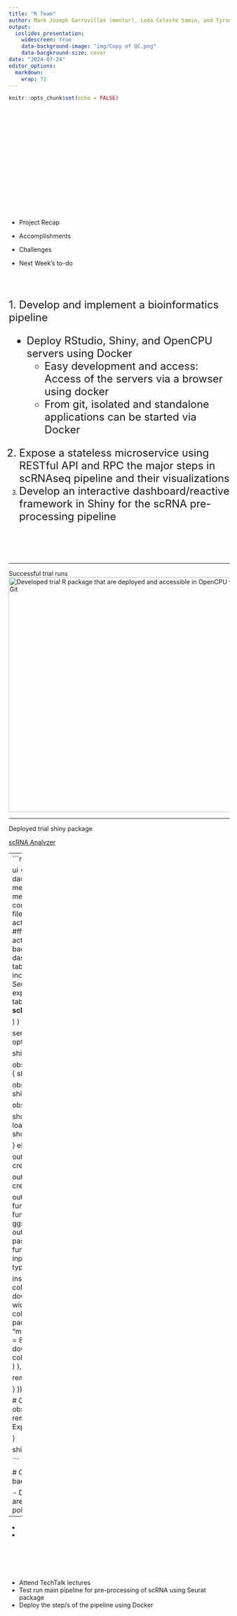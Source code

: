```yaml
---
title: "R Team"
author: Mark Joseph Garrovillas (mentor), Leda Celeste Samin, and Tyrone Mariano
output: 
  ioslides_presentation:
    widescreen: true
    data-background-image: "img/Copy of QC.png"
    data-bacgkround-size: cover
date: "2024-07-24"
editor_options: 
  markdown: 
    wrap: 72
---
```


```r
knitr::opts_chunk$set(echo = FALSE)
```

# Shiny Server and OpenCPU Server for Dimensional Reduction Applications with an scRNAseq Bioinformatics Pipeline {data-background="img/Copy of QC.png" data-background-size="cover" style="color: white"}

# Outline {data-background="img/Copy of QC.png" data-background-size="cover" style="color: white"}

-   Project Recap

-   Accomplishments

-   Challenges

-   Next Week's to-do

## Project Recap {data-background="img/Copy of QC.png" data-background-size="cover" style="color: white"}

<font size="5">1. Develop and implement a bioinformatics pipeline

-   Deploy RStudio, Shiny, and OpenCPU servers using Docker
    -   Easy development and access: Access of the servers via a browser
        using docker
    -   From git, isolated and standalone applications can be started
        via Docker

2.  Expose a stateless microservice using RESTful API and RPC the major
    steps in scRNAseq pipeline and their visualizations
3.  Develop an interactive dashboard/reactive framework in Shiny for the
    scRNA pre-processing pipeline</font>

# Current Progress {data-background="img/Copy of QC.png" data-background-size="cover" style="color: white"}

------------------------------------------------------------------------

Successful trial runs ![Developed trial R package that are deployed and
accessible in OpenCPU via Git](img/r_opencpu.png){width="536"}

---

Deployed trial shiny package 

[scRNA Analyzer](https://7w4750-tyrone-mariano.shinyapps.io/myapp/)

---
```r

source("global.R")


ui <- dashboardPage(
  dashboardHeader(title = 'scRNA Analyzer'),
  dashboardSidebar(
    sidebarMenu(id="tab",
                useShinyjs(),
                menuItem("Homepage", tabName = "home", icon = icon("list")),
                menuItem("Plot scRNAseq", tabName = "input", icon = icon("edit")),
                conditionalPanel(condition = "input.tab == 'input'",
                div(
                    fileInput("file", "Upload File", multiple = FALSE, accept = c(".rds")),
                    actionButton("reset", "Reset", icon = icon("undo"), style = "color: #fff; background-color: #dc3545; width: 87.25%"),
                    actionButton("run", "Run", icon = icon("play"), style = "color: #fff; background-color: #28a745; width: 87.25%")
                    )            )
                )
  ),
  dashboardBody(
    tabItems(
      tabItem(tabName = "input",
              tabsetPanel(id = "main_tabs",
                          tabPanel("Instructions",
                                   includeMarkdown("instructions.Rmd")
                                   )),
              a("Download sample Seurat Object", href = "https://drive.google.com/uc?export=download&id=1IY46LGaVTkakZmwCzKzL4ol9bEQ3R0Z2")),
      tabItem(tabName = "home",
              tags$h1(HTML("--__..--..-- Welcome to scRNAseq Analyzer --..--..__--"))

              )
    )
  )
)

server <- function(input, output, session){
  options(shiny.maxRequestSize = 300*1024^2)

  shinyjs::disable("run")

  observe({
    if (is.null(input$file) != TRUE){
      shinyjs::enable("run")
    } else {
      shinyjs::disable("run")
    }
  })

  observeEvent(input$reset, {
    shinyjs::reset("file")
    shinyjs::disable("run")
  })

  observeEvent(input$run, {
    shinyjs::disable("run")

    show_modal_spinner(text = "Preparing plots...")
    obj <- load_seurat_obj(input$file$datapath)
    if (is.vector(obj)){
      showModal(modalDialog(
        title = "Error with file",
        HTML("<h5>There is an error with the file you uploaded. See below for more details.</h5><br>",
             paste(unlist(obj), collapse = "<br><br>"))
      ))
      shinyjs::enable("run")

    } else {

      output$umap <- renderPlot({
        if (!is.null(input$metadata_col)) {
          create_metadata_umap(obj, input$metadata_col)
        }
      })

      output$featurePlot <- renderPlot({
        if (!is.null(input$gene)) {
          create_feature_plot(obj, input$gene)
        }
      })

      output$downloadFeaturePlot <- downloadHandler(
        filename = function(){
          paste0(input$gene, '_feature_plot', '.png')
        },
        content = function(file){
          plot <- create_feature_plot(obj, input$gene)
          ggsave(filename=file, width = 10, height = 5, type = "cairo")
        }
      )
      output$download_umap <- downloadHandler(
        filename = function(){
          paste0(input$metadata_col, '_UMAP', '.png')
        },
        content = function(file){
          plot <- create_metadata_UMAP(obj, input$metadata_col)
          ggsave(filename=file, width = 10, height = 5, type = "cairo")
        }
      )

      insertTab(
        inputId = "main_tabs",
        tabPanel(
          "UMAP",
          fluidRow(
            column(
              width = 8,
              plotOutput(outputId = 'umap'),
              downloadButton("download_umap", "Download UMAP")
            ),
            column(
              width = 4,
              selectizeInput("metadata_col",
                             "Metadata Column",
                             colnames(obj@meta.data)
              )
            )
          ),
          style = "height: 90%; width: 95%; padding-top: 5%;"
        ),
        select = TRUE
      )
      insertTab(
        inputId = "main_tabs",
        tabPanel(
          "Gene Expression",
          fluidRow(
            column(
              width = 8,
              plotOutput(outputId = 'featurePlot'),
              downloadButton("downloadFeaturePlot", "Download Feature Plot")
            ),
            column(
              width = 4,
              selectizeInput("gene",
                             "Genes",
                             rownames(obj)
              )
            )
          ),
          style = "height: 90%; width: 95%; padding-top: 5%;"
        )
      )

      remove_modal_spinner()
      shinyjs::enable("run")

    }
  })

  # Clear all sidebar inputs when 'Reset' button is clicked
  observeEvent(input$reset, {
    shinyjs::reset("file")
    removeTab("main_tabs", "UMAP")
    removeTab("main_tabs", "Gene Expression")
    shinyjs::disable("run")
  })

}

shinyApp(ui, server)

```


# Challenges {data-background="img/Copy of QC.png" data-background-size="cover" style="color: white"}

-   Deploy the servers using Docker
    -   Containers for the trial package are on private and yet to
        establish a host connection
-   Improve and polish scripts for future deployment
-   
-   
-   

# Next week's to-do {data-background="img/Copy of QC.png" data-background-size="cover" style="color: white"}

-   Attend TechTalk lectures
-   Test run main pipeline for pre-processing of scRNA using Seurat
    package
-   Deploy the step/s of the pipeline using Docker
